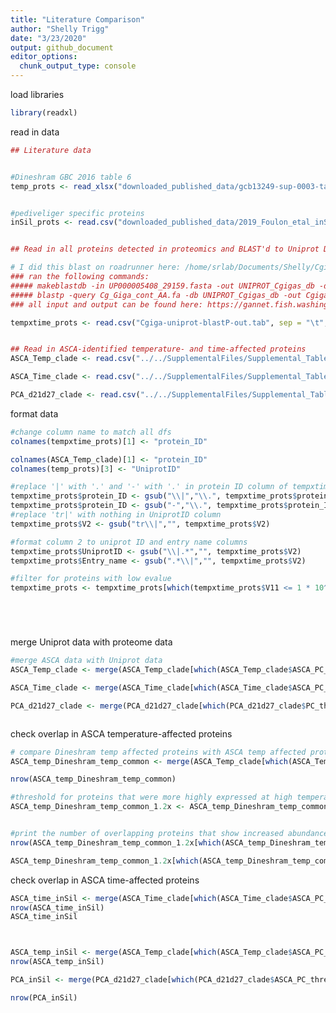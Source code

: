 ```yaml
---
title: "Literature Comparison"
author: "Shelly Trigg"
date: "3/23/2020"
output: github_document
editor_options: 
  chunk_output_type: console
---
```


load libraries
```r
library(readxl)
```

read in data
```r
## Literature data


#Dineshram GBC 2016 table 6
temp_prots <- read_xlsx("downloaded_published_data/gcb13249-sup-0003-tables4.xlsx", skip = 2)


#pediveliger specific proteins
inSil_prots <- read.csv("downloaded_published_data/2019_Foulon_etal_inSilTRX_Cgigas.csv", header = TRUE, stringsAsFactors = FALSE)


## Read in all proteins detected in proteomics and BLAST'd to Uniprot DB **for C.gigas**. Need the Uniprot IDs from this table for matching the temperature- and time-affected proteins to.

# I did this blast on roadrunner here: /home/srlab/Documents/Shelly/Cgigas/Cgiga-uniprot-blastP-out.tab 
### ran the following commands:
##### makeblastdb -in UP000005408_29159.fasta -out UNIPROT_Cgigas_db -dbtype prot
##### blastp -query Cg_Giga_cont_AA.fa -db UNIPROT_Cgigas_db -out Cgiga-uniprot-blastP-out.tab -num_threads 8 -max_hsps 1 -max_target_seqs 1 -outfmt 6
### all input and output can be found here: https://gannet.fish.washington.edu/metacarcinus/Cgigas/BLAST2gigas_uniprot/

tempxtime_prots <- read.csv("Cgiga-uniprot-blastP-out.tab", sep = "\t", header = FALSE, stringsAsFactors = FALSE)


## Read in ASCA-identified temperature- and time-affected proteins
ASCA_Temp_clade <- read.csv("../../SupplementalFiles/Supplemental_Table_5.csv", stringsAsFactors = FALSE)

ASCA_Time_clade <- read.csv("../../SupplementalFiles/Supplemental_Table_4.csv", stringsAsFactors = FALSE)

PCA_d21d27_clade <- read.csv("../../SupplementalFiles/Supplemental_Table_3.csv", stringsAsFactors = FALSE)
```

format data
```r

#change column name to match all dfs
colnames(tempxtime_prots)[1] <- "protein_ID"

colnames(ASCA_Temp_clade)[1] <- "protein_ID"
colnames(temp_prots)[3] <- "UniprotID"

#replace '|' with '.' and '-' with '.' in protein ID column of tempxtime_prots df
tempxtime_prots$protein_ID <- gsub("\\|","\\.", tempxtime_prots$protein_ID)
tempxtime_prots$protein_ID <- gsub("-","\\.", tempxtime_prots$protein_ID)
#replace 'tr|' with nothing in UniprotID column
tempxtime_prots$V2 <- gsub("tr\\|","", tempxtime_prots$V2)

#format column 2 to uniprot ID and entry name columns
tempxtime_prots$UniprotID <- gsub("\\|.*","", tempxtime_prots$V2)
tempxtime_prots$Entry_name <- gsub(".*\\|","", tempxtime_prots$V2)

#filter for proteins with low evalue
tempxtime_prots <- tempxtime_prots[which(tempxtime_prots$V11 <= 1 * 10^(-10)),]






```



merge Uniprot data with proteome data
```r

#merge ASCA data with Uniprot data
ASCA_Temp_clade <- merge(ASCA_Temp_clade[which(ASCA_Temp_clade$ASCA_PC_threshold_pass=="Yes"),], tempxtime_prots[,c("protein_ID", "UniprotID", "Entry_name")], by = "protein_ID")

ASCA_Time_clade <- merge(ASCA_Time_clade[which(ASCA_Time_clade$ASCA_PC_threshold_pass=="Yes"),], tempxtime_prots[,c("protein_ID", "UniprotID", "Entry_name")], by = "protein_ID")

PCA_d21d27_clade <- merge(PCA_d21d27_clade[which(PCA_d21d27_clade$PC_threshold_pass=="Yes"),], tempxtime_prots[,c("protein_ID", "UniprotID", "Entry_name")], by = "protein_ID")



```


check overlap in ASCA temperature-affected proteins
```r


# compare Dineshram temp affected proteins with ASCA temp affected proteins
ASCA_temp_Dineshram_temp_common <- merge(ASCA_Temp_clade[which(ASCA_Temp_clade$ASCA_PC_threshold_pass=="Yes"),], temp_prots[,c(1,3:4,grep("Average:T", colnames(temp_prots)))], by = "UniprotID")

nrow(ASCA_temp_Dineshram_temp_common)

#threshold for proteins that were more highly expressed at high temperature
ASCA_temp_Dineshram_temp_common_1.2x <- ASCA_temp_Dineshram_temp_common[ASCA_temp_Dineshram_temp_common[,16]>=1.2|ASCA_temp_Dineshram_temp_common[,17]>=1.2|ASCA_temp_Dineshram_temp_common[,18]>=1.2|ASCA_temp_Dineshram_temp_common[,19]>=1.2,]


#print the number of overlapping proteins that show increased abundance at 29C in our experiment
nrow(ASCA_temp_Dineshram_temp_common_1.2x[which(ASCA_temp_Dineshram_temp_common_1.2x$ClusterColor == "darkorange3"),])

ASCA_temp_Dineshram_temp_common_1.2x[which(ASCA_temp_Dineshram_temp_common_1.2x$ClusterColor == "darkorange3"),c("protein_ID", "UniprotID", "Accession no.", "Protein_names")]
```


check overlap in ASCA time-affected proteins
```r
ASCA_time_inSil <- merge(ASCA_Time_clade[which(ASCA_Time_clade$ASCA_PC_threshold_pass=="Yes"),], inSil_prots, by = "UniprotID")
nrow(ASCA_time_inSil)
ASCA_time_inSil



ASCA_temp_inSil <- merge(ASCA_Temp_clade[which(ASCA_Temp_clade$ASCA_PC_threshold_pass=="Yes"),], inSil_prots, by = "UniprotID")
nrow(ASCA_temp_inSil)

PCA_inSil <- merge(PCA_d21d27_clade[which(PCA_d21d27_clade$ASCA_PC_threshold_pass=="Yes"),], inSil_prots, by = "UniprotID")

nrow(PCA_inSil)
```





